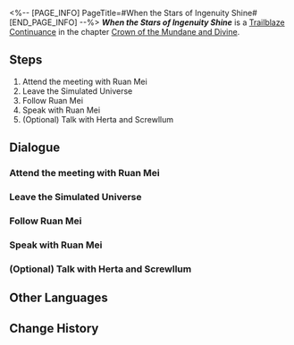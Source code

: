 <%-- [PAGE_INFO]
PageTitle=#When the Stars of Ingenuity Shine#
[END_PAGE_INFO] --%>
{{Stub|Dialogue.}}
{{Mission Infobox
|id            = 2001002
|title         = 
|image         = <!--Mission When the Stars of Ingenuity Shine.png-->
|type          = Trailblaze Continuance
|event_name    = 
|chapter       = Crown of the Mundane and Divine
|requirements  = 
|summary       = <!--official mission summary from Fate's Atlas-->
|characters    = Trailblazer
|startLocation = [[<!--starting world-->]] - [[<!--starting area-->]]
|world         = <!--starting world-->
|area          = <!--starting area-->
|prev          = 
|next          = 
|rewards       = Trailblaze EXP*1,100; Stellar Jade*110; Traveler's Guide*12; Refined Aether*8; Lost Crystal*8; Snack Life (Profile Picture)*1 { text = Snack Life }; Credit*140,000
}}
'''''When the Stars of Ingenuity Shine''''' is a [[Trailblaze Continuance]] in the chapter [[Crown of the Mundane and Divine]].

==Steps==
# Attend the meeting with Ruan Mei
# Leave the Simulated Universe
# Follow Ruan Mei
# Speak with Ruan Mei
# (Optional) Talk with Herta and Screwllum

<!--
==Gameplay Notes==

--><!--
==Trial Character==

-->
==Dialogue==
{{Stub Dialogue}}
===Attend the meeting with Ruan Mei===
{{Mission Description|type=continuance|location=<!--to be added-->|Herta, Ruan Mei, and Screwllum: A gathering of geniuses never seen across the span of history! Scenes like this don't happen every day!<br />You are curious as to what games or contests take place between such individuals...}}
{{Dialogue Start}}
:{{tx}}
{{Dialogue End}}

===Leave the Simulated Universe===
{{Mission Description|type=continuance|location=<!--to be added-->|update|Herta, Ruan Mei, and Screwllum: A gathering of geniuses never seen across the span of history! Scenes like this don't happen every day!<br />Ruan Mei calls you aside. Looks like you won't be able to hear any more snippets of exchanges and proposals between the geniuses. You have more important things to do right now anyway.}}
{{Dialogue Start}}
:{{tx}}
{{Dialogue End}}

===Follow Ruan Mei===
{{Dialogue Start}}
:{{tx}}
{{Dialogue End}}

===Speak with Ruan Mei===
{{Dialogue Start}}
:{{tx}}
{{Dialogue End}}

===(Optional) Talk with Herta and Screwllum===
{{Mission Description|type=continuance|location=<!--to be added-->|update|Herta, Ruan Mei, and Screwllum: A gathering of geniuses never seen across the span of history! Scenes like this don't happen every day!<br />You are curious as to what games or contests take place between such individuals...}}
{{Dialogue Start}}
:{{tx}}
{{Dialogue End}}

==Other Languages==
{{Other Languages
|en   = When the Stars of Ingenuity Shine
|zhs  = 天才群星闪耀时
|zht  = 天才群星閃耀時
|ja   = 天才の星の時間
|ko   = 천재의 뭇별이 빛날 때
|es   = Cuando brillan las estrellas del ingenio
|fr   = Alors que brillent les étoiles de l'ingéniosité
|ru   = Гори, гори, моя звезда гениальности
|th   = เมื่อหมู่ดาวแห่งอัจฉริยะเปล่งประกาย
|vi   = Khi Thiên Tài Tề Tựu Giữa Ngân Hà
|de   = Wenn die Sterne des Einfallsreichtums leuchten
|id   = Saat Bintang-Bintang Jenius Bersinar
|pt   = Quando as Estrelas da Engenhosidade Brilham
}}

==Change History==
{{Change History|1.6}}
